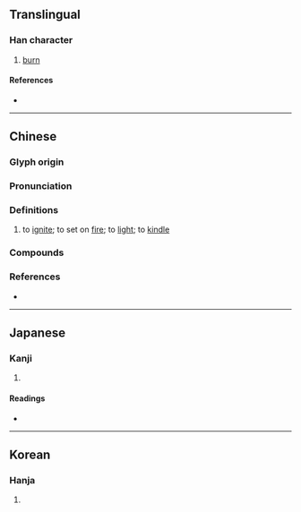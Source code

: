 {{also|熱}}
{{character info/new}}
==Translingual==

===Han character===
{{Han char|rn=86|rad=火|as=15|sn=19|four=44331|canj=TGIF|ids=⿱艹熱}}

# [[burn]]

====References====
* {{Han ref|kx=0686.170|dkj=19541|dj=1099.040|hdz=32244.060|uh=7207|ud=29191|bh=F26B|bd=62059}}

----

==Chinese==
{{zh-forms|alt=焫}}

===Glyph origin===
{{Han etym}}

===Pronunciation===
{{zh-pron
|m=ruò
|c=jyut3,joek6,jyut6
|c_note=joek6, jyut6 - variants
|h=gd=ngiad6
|mc=y
|oc=y
|cat=v
}}

===Definitions===
{{zh-hanzi}}

# {{lb|zh|literary}} to [[ignite]]; to set on [[fire]]; to [[light]]; to [[kindle]]

===Compounds===
{{zh-der|爇櫬}}

===References===
* {{R:yue:mfccd}}

----

==Japanese==

===Kanji===
{{ja-kanji|grade=|rs=火15}}

# {{rfdef|ja|sort=火15}}

====Readings====
* {{ja-readings|on=[[ぜつ]] (zetsu), [[ねち]] (nechi), [[ぜい]] (zei), [[ねい]] (nei), [[ねつ]] (netsu)|kun=[[やく]] (yaku)}}

----

==Korean==

===Hanja===
{{ko-hanja|hangeul=설|eumhun=|rv=seol|mr=sŏl|y=sel}}

# {{rfdef|ko|sort=火15}}